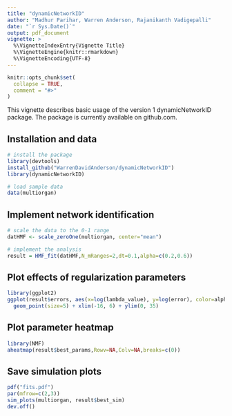 ```yaml
---
title: "dynamicNetworkID"
author: "Madhur Parihar, Warren Anderson, Rajanikanth Vadigepalli"
date: "`r Sys.Date()`"
output: pdf_document
vignette: >
  %\VignetteIndexEntry{Vignette Title}
  %\VignetteEngine{knitr::rmarkdown}
  %\VignetteEncoding{UTF-8}
---
```


```r
knitr::opts_chunk$set(
  collapse = TRUE,
  comment = "#>"
)
```

This vignette describes basic usage of the version 1 dynamicNetworkID package. The package is currently available on github.com.

## Installation and data

```r
# install the package
library(devtools)
install_github("WarrenDavidAnderson/dynamicNetworkID")
library(dynamicNetworkID)

# load sample data
data(multiorgan)
```

## Implement network identification

```r
# scale the data to the 0-1 range
datHMF <- scale_zeroOne(multiorgan, center="mean")

# implement the analysis
result = HMF_fit(datHMF,N_mRanges=2,dt=0.1,alpha=c(0.2,0.6))
```

## Plot effects of regularization parameters

```r
library(ggplot2)
ggplot(result$errors, aes(x=log(lambda_value), y=log(error), color=alpha_value)) + 
  geom_point(size=5) + xlim(-16, 6) + ylim(0, 35)
```

## Plot parameter heatmap

```r
library(NMF)
aheatmap(result$best_params,Rowv=NA,Colv=NA,breaks=c(0))
```

## Save simulation plots

```r
pdf("fits.pdf")
par(mfrow=c(2,3))
sim_plots(multiorgan, result$best_sim)
dev.off()
```



